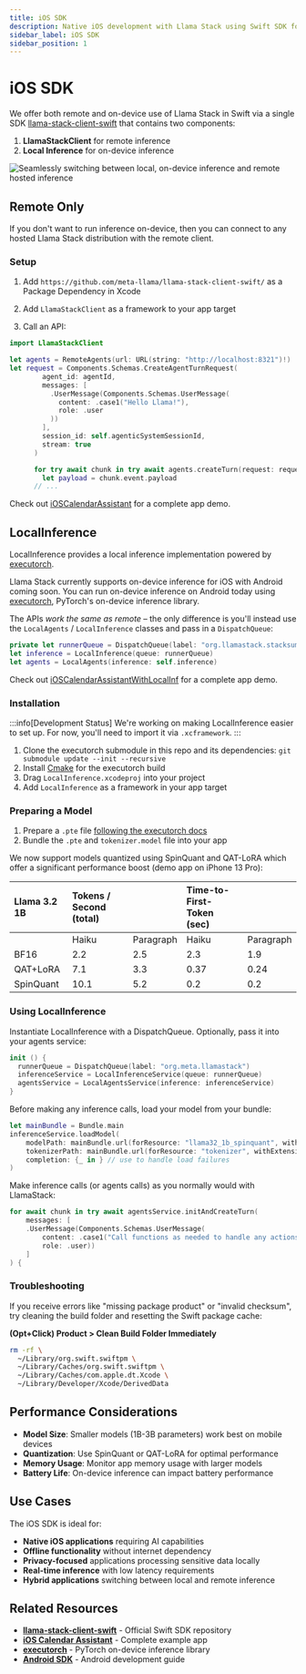 ```yaml
---
title: iOS SDK
description: Native iOS development with Llama Stack using Swift SDK for remote and on-device inference  
sidebar_label: iOS SDK
sidebar_position: 1
---
```



# iOS SDK

We offer both remote and on-device use of Llama Stack in Swift via a single SDK [llama-stack-client-swift](https://github.com/meta-llama/llama-stack-client-swift/) that contains two components:

1. **LlamaStackClient** for remote inference
2. **Local Inference** for on-device inference

![Seamlessly switching between local, on-device inference and remote hosted inference](/img/remote_or_local.gif)

## Remote Only

If you don't want to run inference on-device, then you can connect to any hosted Llama Stack distribution with the remote client.

### Setup

1. Add `https://github.com/meta-llama/llama-stack-client-swift/` as a Package Dependency in Xcode

2. Add `LlamaStackClient` as a framework to your app target

3. Call an API:

```swift
import LlamaStackClient

let agents = RemoteAgents(url: URL(string: "http://localhost:8321")!)
let request = Components.Schemas.CreateAgentTurnRequest(
        agent_id: agentId,
        messages: [
          .UserMessage(Components.Schemas.UserMessage(
            content: .case1("Hello Llama!"),
            role: .user
          ))
        ],
        session_id: self.agenticSystemSessionId,
        stream: true
      )

      for try await chunk in try await agents.createTurn(request: request) {
        let payload = chunk.event.payload
      // ...
```

Check out [iOSCalendarAssistant](https://github.com/meta-llama/llama-stack-client-swift/tree/main/examples/ios_calendar_assistant) for a complete app demo.

## LocalInference

LocalInference provides a local inference implementation powered by [executorch](https://github.com/pytorch/executorch/).

Llama Stack currently supports on-device inference for iOS with Android coming soon. You can run on-device inference on Android today using [executorch](https://github.com/pytorch/executorch/tree/main/examples/demo-apps/android/LlamaDemo), PyTorch's on-device inference library.

The APIs *work the same as remote* – the only difference is you'll instead use the `LocalAgents` / `LocalInference` classes and pass in a `DispatchQueue`:

```swift
private let runnerQueue = DispatchQueue(label: "org.llamastack.stacksummary")
let inference = LocalInference(queue: runnerQueue)
let agents = LocalAgents(inference: self.inference)
```

Check out [iOSCalendarAssistantWithLocalInf](https://github.com/meta-llama/llama-stack-client-swift/tree/main/examples/ios_calendar_assistant) for a complete app demo.

### Installation

:::info[Development Status]
We're working on making LocalInference easier to set up. For now, you'll need to import it via `.xcframework`.
:::

1. Clone the executorch submodule in this repo and its dependencies: `git submodule update --init --recursive`
2. Install [Cmake](https://cmake.org/) for the executorch build
3. Drag `LocalInference.xcodeproj` into your project
4. Add `LocalInference` as a framework in your app target

### Preparing a Model

1. Prepare a `.pte` file [following the executorch docs](https://github.com/pytorch/executorch/blob/main/examples/models/llama/README.md#step-2-prepare-model)
2. Bundle the `.pte` and `tokenizer.model` file into your app

We now support models quantized using SpinQuant and QAT-LoRA which offer a significant performance boost (demo app on iPhone 13 Pro):

| Llama 3.2 1B | Tokens / Second (total) |  | Time-to-First-Token (sec) |  |
| :---- | :---- | :---- | :---- | :---- |
|  | Haiku | Paragraph | Haiku | Paragraph |
| BF16 | 2.2 | 2.5 | 2.3 | 1.9 |
| QAT+LoRA | 7.1 | 3.3 | 0.37 | 0.24 |
| SpinQuant | 10.1 | 5.2 | 0.2 | 0.2 |

### Using LocalInference

<Tabs>
<TabItem value="init" label="1. Initialize">

Instantiate LocalInference with a DispatchQueue. Optionally, pass it into your agents service:

```swift
init () {
  runnerQueue = DispatchQueue(label: "org.meta.llamastack")
  inferenceService = LocalInferenceService(queue: runnerQueue)
  agentsService = LocalAgentsService(inference: inferenceService)
}
```

</TabItem>
<TabItem value="load" label="2. Load Model">

Before making any inference calls, load your model from your bundle:

```swift
let mainBundle = Bundle.main
inferenceService.loadModel(
    modelPath: mainBundle.url(forResource: "llama32_1b_spinquant", withExtension: "pte"),
    tokenizerPath: mainBundle.url(forResource: "tokenizer", withExtension: "model"),
    completion: {_ in } // use to handle load failures
)
```

</TabItem>
<TabItem value="inference" label="3. Make Inference Calls">

Make inference calls (or agents calls) as you normally would with LlamaStack:

```swift
for await chunk in try await agentsService.initAndCreateTurn(
    messages: [
    .UserMessage(Components.Schemas.UserMessage(
        content: .case1("Call functions as needed to handle any actions in the following text:\n\n" + text),
        role: .user))
    ]
) {
```

</TabItem>
</Tabs>

### Troubleshooting

If you receive errors like "missing package product" or "invalid checksum", try cleaning the build folder and resetting the Swift package cache:

**(Opt+Click) Product > Clean Build Folder Immediately**

```bash
rm -rf \
  ~/Library/org.swift.swiftpm \
  ~/Library/Caches/org.swift.swiftpm \
  ~/Library/Caches/com.apple.dt.Xcode \
  ~/Library/Developer/Xcode/DerivedData
```

## Performance Considerations

- **Model Size**: Smaller models (1B-3B parameters) work best on mobile devices
- **Quantization**: Use SpinQuant or QAT-LoRA for optimal performance
- **Memory Usage**: Monitor app memory usage with larger models
- **Battery Life**: On-device inference can impact battery performance

## Use Cases

The iOS SDK is ideal for:

- **Native iOS applications** requiring AI capabilities
- **Offline functionality** without internet dependency
- **Privacy-focused** applications processing sensitive data locally
- **Real-time inference** with low latency requirements
- **Hybrid applications** switching between local and remote inference

## Related Resources

- **[llama-stack-client-swift](https://github.com/meta-llama/llama-stack-client-swift/)** - Official Swift SDK repository
- **[iOS Calendar Assistant](https://github.com/meta-llama/llama-stack-client-swift/tree/main/examples/ios_calendar_assistant)** - Complete example app
- **[executorch](https://github.com/pytorch/executorch/)** - PyTorch on-device inference library
- **[Android SDK](./android-sdk)** - Android development guide